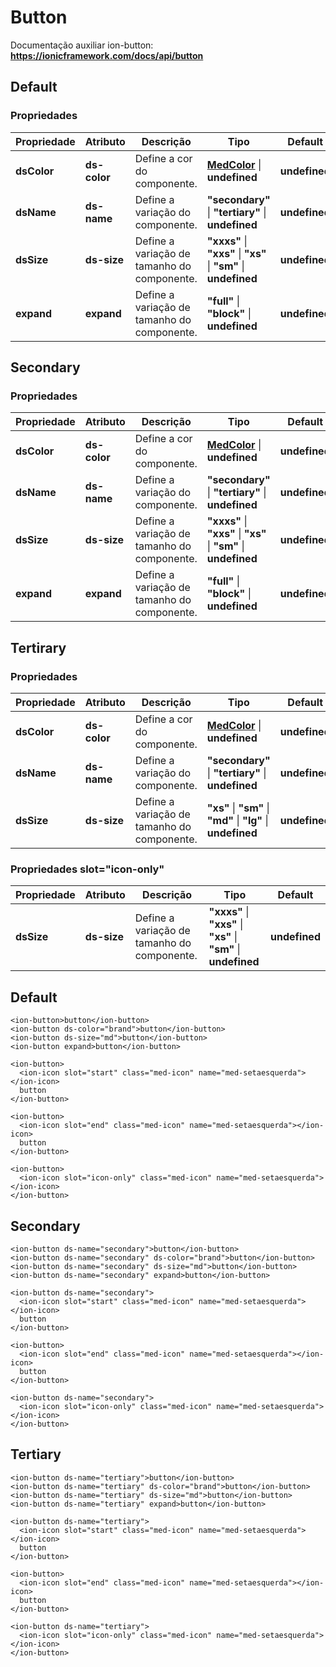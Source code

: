 
<Meta title="Components/Global/Button/Usage" />

# Button

Documentação auxiliar ion-button: **https://ionicframework.com/docs/api/button**

## Default

### Propriedades

| Propriedade  | Atributo     | Descrição                                   | Tipo                                                                                                              | Default       |
| ------------ | ------------ | ------------------------------------------- | ----------------------------------------------------------------------------------------------------------------- | ------------- |
| **dsColor**  | **ds-color** | Define a cor do componente.                 | **[MedColor](http://desenv.ordomederi.com/templarios/?path=/story/enums-enums--page#medcolors)** \| **undefined** | **undefined** |
| **dsName**   | **ds-name**  | Define a variação do componente.            | **"secondary"** \| **"tertiary"** \| **undefined**                                                                | **undefined** |
| **dsSize**   | **ds-size**  | Define a variação de tamanho do componente. | **"xxxs"** \| **"xxs"** \| **"xs"** \| **"sm"** \| **undefined**                                                  | **undefined** |
| **expand**   | **expand**   | Define a variação de tamanho do componente. | **"full"** \| **"block"** \| **undefined**                                                                        | **undefined** |

## Secondary

### Propriedades

| Propriedade  | Atributo     | Descrição                                   | Tipo                                                                                                              | Default       |
| ------------ | ------------ | ------------------------------------------- | ----------------------------------------------------------------------------------------------------------------- | ------------- |
| **dsColor**  | **ds-color** | Define a cor do componente.                 | **[MedColor](http://desenv.ordomederi.com/templarios/?path=/story/enums-enums--page#medcolors)** \| **undefined** | **undefined** |
| **dsName**   | **ds-name**  | Define a variação do componente.            | **"secondary"** \| **"tertiary"** \| **undefined**                                                                | **undefined** |
| **dsSize**   | **ds-size**  | Define a variação de tamanho do componente. | **"xxxs"** \| **"xxs"** \| **"xs"** \| **"sm"** \| **undefined**                                                  | **undefined** |
| **expand**   | **expand**   | Define a variação de tamanho do componente. | **"full"** \| **"block"** \| **undefined**                                                                        | **undefined** |

## Tertirary

### Propriedades

| Propriedade  | Atributo     | Descrição                                   | Tipo                                                                                                              | Default       |
| ------------ | ------------ | ------------------------------------------- | ----------------------------------------------------------------------------------------------------------------- | ------------- |
| **dsColor**  | **ds-color** | Define a cor do componente.                 | **[MedColor](http://desenv.ordomederi.com/templarios/?path=/story/enums-enums--page#medcolors)** \| **undefined** | **undefined** |
| **dsName**   | **ds-name**  | Define a variação do componente.            | **"secondary"** \| **"tertiary"** \| **undefined**                                                                | **undefined** |
| **dsSize**   | **ds-size**  | Define a variação de tamanho do componente. | **"xs"** \| **"sm"** \| **"md"**  \| **"lg"** \| **undefined**                                                    | **undefined** |

### Propriedades slot="icon-only"

| Propriedade  | Atributo     | Descrição                                   | Tipo                                                                                                              | Default       |
| ------------ | ------------ | ------------------------------------------- | ----------------------------------------------------------------------------------------------------------------- | ------------- |
| **dsSize**   | **ds-size**  | Define a variação de tamanho do componente. | **"xxxs"** \| **"xxs"** \| **"xs"** \| **"sm"** \| **undefined**                                                  | **undefined** |

## Default

```
<ion-button>button</ion-button>
<ion-button ds-color="brand">button</ion-button>
<ion-button ds-size="md">button</ion-button>
<ion-button expand>button</ion-button>

<ion-button>
  <ion-icon slot="start" class="med-icon" name="med-setaesquerda"></ion-icon>
  button
</ion-button>

<ion-button>
  <ion-icon slot="end" class="med-icon" name="med-setaesquerda"></ion-icon>
  button
</ion-button>

<ion-button>
  <ion-icon slot="icon-only" class="med-icon" name="med-setaesquerda"></ion-icon>
</ion-button>
```

## Secondary

```
<ion-button ds-name="secondary">button</ion-button>
<ion-button ds-name="secondary" ds-color="brand">button</ion-button>
<ion-button ds-name="secondary" ds-size="md">button</ion-button>
<ion-button ds-name="secondary" expand>button</ion-button>

<ion-button ds-name="secondary">
  <ion-icon slot="start" class="med-icon" name="med-setaesquerda"></ion-icon>
  button
</ion-button>

<ion-button>
  <ion-icon slot="end" class="med-icon" name="med-setaesquerda"></ion-icon>
  button
</ion-button>

<ion-button ds-name="secondary">
  <ion-icon slot="icon-only" class="med-icon" name="med-setaesquerda"></ion-icon>
</ion-button>
```

## Tertiary

```
<ion-button ds-name="tertiary">button</ion-button>
<ion-button ds-name="tertiary" ds-color="brand">button</ion-button>
<ion-button ds-name="tertiary" ds-size="md">button</ion-button>
<ion-button ds-name="tertiary" expand>button</ion-button>

<ion-button ds-name="tertiary">
  <ion-icon slot="start" class="med-icon" name="med-setaesquerda"></ion-icon>
  button
</ion-button>

<ion-button>
  <ion-icon slot="end" class="med-icon" name="med-setaesquerda"></ion-icon>
  button
</ion-button>

<ion-button ds-name="tertiary">
  <ion-icon slot="icon-only" class="med-icon" name="med-setaesquerda"></ion-icon>
</ion-button>
```
